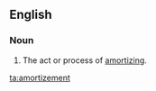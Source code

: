==English==

===Noun===
{{en-noun|-}}

# The act or process of [[amortize|amortizing]].

[[ta:amortizement]]